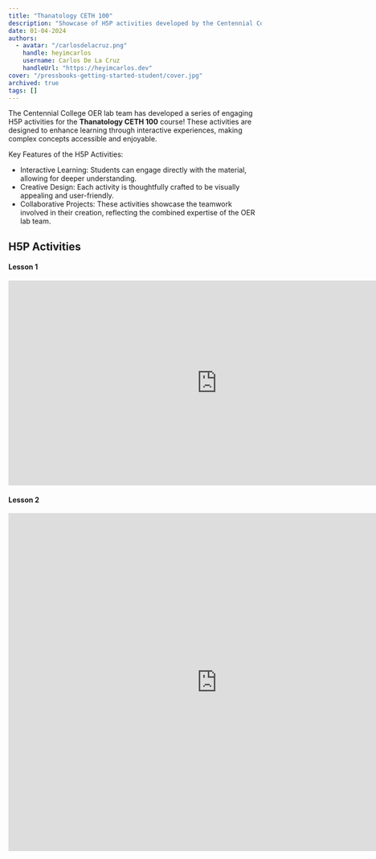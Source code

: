 ```yaml
---
title: "Thanatology CETH 100"
description: "Showcase of H5P activities developed by the Centennial College OER Lab team for Thanatology CETH 100"
date: 01-04-2024
authors:
  - avatar: "/carlosdelacruz.png"
    handle: heyimcarlos
    username: Carlos De La Cruz
    handleUrl: "https://heyimcarlos.dev"
cover: "/pressbooks-getting-started-student/cover.jpg"
archived: true
tags: []
---
```


The Centennial College OER lab team has developed a series of engaging H5P activities for the **Thanatology CETH 100** course! These activities are designed to enhance learning through interactive experiences, making complex concepts accessible and enjoyable.

Key Features of the H5P Activities:
- Interactive Learning: Students can engage directly with the material, allowing for deeper understanding.
- Creative Design: Each activity is thoughtfully crafted to be visually appealing and user-friendly.
- Collaborative Projects: These activities showcase the teamwork involved in their creation, reflecting the combined expertise of the OER lab team.

## H5P Activities

#### Lesson 1
<iframe src="https://h5pstudio.ecampusontario.ca/h5p/78899/embed" width="829" height="408" frameBorder="0" allowFullScreen="allowfullscreen" lang="en" title="Knowledge check for Lesson 1"></iframe><script src="https://h5pstudio.ecampusontario.ca/modules/contrib/h5p/vendor/h5p/h5p-core/js/h5p-resizer.js" charSet="UTF-8"></script>

#### Lesson 2
<iframe src="https://h5pstudio.ecampusontario.ca/h5p/78904/embed" width="829" height="673" frameBorder="0" allowFullScreen="allowfullscreen" lang="en" title="Knowledge check for lesson 2"></iframe><script src="https://h5pstudio.ecampusontario.ca/modules/contrib/h5p/vendor/h5p/h5p-core/js/h5p-resizer.js" charSet="UTF-8"></script>
